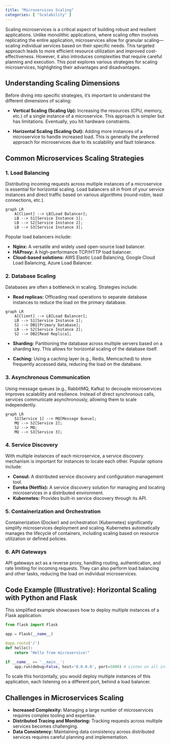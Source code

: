 ```yaml
---
title: "Microservices Scaling"
categories: [ "Scalability" ]
---
```



Scaling microservices is a critical aspect of building robust and resilient applications. Unlike monolithic applications, where scaling often involves replicating the entire application, microservices allow for granular scaling—scaling individual services based on their specific needs. This targeted approach leads to more efficient resource utilization and improved cost-effectiveness. However, it also introduces complexities that require careful planning and execution. This post explores various strategies for scaling microservices, highlighting their advantages and disadvantages.

## Understanding Scaling Dimensions

Before diving into specific strategies, it's important to understand the different dimensions of scaling:

* **Vertical Scaling (Scaling Up):** Increasing the resources (CPU, memory, etc.) of a single instance of a microservice. This approach is simpler but has limitations.  Eventually, you hit hardware constraints.

* **Horizontal Scaling (Scaling Out):**  Adding more instances of a microservice to handle increased load. This is generally the preferred approach for microservices due to its scalability and fault tolerance.

## Common Microservices Scaling Strategies

### 1. Load Balancing

Distributing incoming requests across multiple instances of a microservice is essential for horizontal scaling.  Load balancers sit in front of your service instances and direct traffic based on various algorithms (round-robin, least connections, etc.).

```mermaid
graph LR
    A[Client] --> LB[Load Balancer];
    LB --> S1[Service Instance 1];
    LB --> S2[Service Instance 2];
    LB --> S3[Service Instance 3];
```

Popular load balancers include:

* **Nginx:** A versatile and widely used open-source load balancer.
* **HAProxy:**  A high-performance TCP/HTTP load balancer.
* **Cloud-based solutions:** AWS Elastic Load Balancing, Google Cloud Load Balancing, Azure Load Balancer.


### 2. Database Scaling

Databases are often a bottleneck in scaling. Strategies include:

* **Read replicas:** Offloading read operations to separate database instances to reduce the load on the primary database.

```mermaid
graph LR
    A[Client] --> LB[Load Balancer];
    LB --> S1[Service Instance 1];
    S1 --> DB1[Primary Database];
    LB --> S2[Service Instance 2];
    S2 --> DB2[Read Replica];
```

* **Sharding:** Partitioning the database across multiple servers based on a sharding key. This allows for horizontal scaling of the database itself.

* **Caching:** Using a caching layer (e.g., Redis, Memcached) to store frequently accessed data, reducing the load on the database.


### 3. Asynchronous Communication

Using message queues (e.g., RabbitMQ, Kafka) to decouple microservices improves scalability and resilience.  Instead of direct synchronous calls, services communicate asynchronously, allowing them to scale independently.

```mermaid
graph LR
    S1[Service 1] --> MQ[Message Queue];
    MQ --> S2[Service 2];
    S2 --> MQ;
    MQ --> S3[Service 3];

```


### 4. Service Discovery

With multiple instances of each microservice, a service discovery mechanism is important for instances to locate each other.  Popular options include:

* **Consul:** A distributed service discovery and configuration management tool.
* **Eureka (Netflix):** A service discovery solution for managing and locating microservices in a distributed environment.
* **Kubernetes:**  Provides built-in service discovery through its API.


### 5. Containerization and Orchestration

Containerization (Docker) and orchestration (Kubernetes) significantly simplify microservices deployment and scaling.  Kubernetes automatically manages the lifecycle of containers, including scaling based on resource utilization or defined policies.


### 6. API Gateways

API gateways act as a reverse proxy, handling routing, authentication, and rate limiting for incoming requests. They can also perform load balancing and other tasks, reducing the load on individual microservices.


## Code Example (Illustrative):  Horizontal Scaling with Python and Flask

This simplified example showcases how to deploy multiple instances of a Flask application:

```python
from flask import Flask

app = Flask(__name__)

@app.route('/')
def hello():
    return "Hello from microservice!"

if __name__ == '__main__':
    app.run(debug=False, host='0.0.0.0', port=5000) # Listen on all interfaces
```

To scale this horizontally, you would deploy multiple instances of this application, each listening on a different port, behind a load balancer.


## Challenges in Microservices Scaling

* **Increased Complexity:** Managing a large number of microservices requires complex tooling and expertise.
* **Distributed Tracing and Monitoring:** Tracking requests across multiple services becomes challenging.
* **Data Consistency:** Maintaining data consistency across distributed services requires careful planning and implementation.




